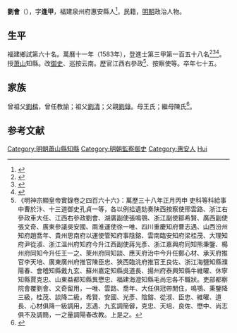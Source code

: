 {{明清人物信息框
| 姓名 = 劉會
| 原名 =
| 圖片名稱= 
| 圖片大小 =
| 圖片說明 = 
| 最高職務 =
| 國家 = 大明 
| 爵位 =
| 籍貫 = 福建泉州府惠安縣
| 族裔 = 
| 旗籍 = 
| 字號 = 
| 諡號 =
| 出生日期 = 生年不詳
| 出生地點 = 
| 逝世日期 = 卒年不詳
| 逝世地點 =
| 墓葬 =
| 配偶 = 
| 親屬 = 
| 出身 =
* 萬曆十一年癸未科進士
| 經歷 =
| 著作 =  
}}
'''劉會'''（{{bd|？||？|catIdx=}}），字'''逢甲'''，福建泉州府惠安縣人<ref>{{cite book|author=惠安县地方志编纂委员会|title=惠安县志|publisher=方志出版社|location=北京市|isbn=7-80122-352-7|url=http://www.fjsq.gov.cn/ShowText.asp?ToBook=3192&index=1878&|edition=第1版|accessdate=2011-06-22|date=1998年7月|archive-url=https://web.archive.org/web/20161023205739/http://www.fjsq.gov.cn/ShowText.asp?ToBook=3192&index=1878&|archive-date=2016-10-23|dead-url=yes}}</ref>，民籍，[[明朝|明朝]]政治人物。

== 生平 ==
福建鄉試第六十名。萬曆十一年（1583年），登進士第三甲第一百五十八名<ref>{{Cite book|title=《皇明贡举考》卷五|last=（明）[[张朝瑞|张朝瑞]]|first=|publisher=《续修四库全书》史部第828册|year=|isbn=|location=|pages=}}</ref><ref>{{Cite book|title=贡举志五种 上|last=鲁小俊，江俊伟著|first=|publisher=武汉：武汉大学出版社|year=2009|isbn=978-7-307-07043-1|location=|pages=}}</ref><ref>{{Cite book|title=近代中国史料丛刊续辑 785-790 明清进士题名录索引 1-6|last=朱保炯，谢沛霖|first=|publisher=文海出版社|year=1981|isbn=|location=台湾}}</ref>。授[[萧山|萧山]]知縣。改[[御史|御史]]、巡按云南。歷官江西右參政<ref>《明神宗顯皇帝實錄卷之四百六十六》：萬歷三十八年正月丙申 吏科等科給事中曹於汴、十三道御史孔貞一等，各以例拾遺劾奏陕西按察使邢雲路、浙江右參政車大任、江西右參政劉會、湖廣副使張鳴鶚、浙江副使鄒希賢、廣西副使張文奇、廣東參議吳安國、兩淮運使徐一唯、四川重慶知府曹志遇、山西汾州知府趙喬年、貴州思南府以運使管知府事陰鎔、雲南臨安知府梁桂茂、大理知府尹從淑、浙江溫州府知府今升江西副使蔣光彥、浙江嘉興府同知熊秉鑒、楊州府同知今升任王一之、萊州府同知談、應天府治中今升任鄭心材、承天府推官李天培、廣東廣州府推官陳臣忠、狹西臨洮府推官王良佐、浙江海鹽知縣濮陽春、會稽知縣戴九玄、蘇州嘉定知縣吳道長、揚州府泰興知縣牛維曜、休寧知縣賈克忠、山東益都知縣異懋忠、福建海澄知縣毛尚忠各不職狀。吏部都察院會覆劉會、文奇留用，一唯、雲路、喬年、大任俱冠帶閒住，鳴鶚、秉鑒降三級，桂茂、談降二級，希賢、安國、光彥、陰鎔、從淑、臣忠、維曜、道長、心材俱降一級調用，志遇、九玄調簡僻，克忠、天培、良佐、懋中、尚志俱不及調簡，一之量調陽春改教。上是之。</ref>、按察使等。卒年七十五。

==家族==
曾祖父[[劉楷|劉楷]]，曾任教諭；祖父[[劉清|劉清]]；父親[[劉錄|劉錄]]。母王氏；繼母陳氏<ref>{{Cite book|title=天一阁藏明代科举录选刊 登科录 点校本|last=龚延明主编|first=|publisher=宁波出版社|year=2016|isbn=978-7-5526-2320-8|location=宁波|pages=|quote=《天一閣藏明代科舉錄選刊.登科錄》之《萬曆十一年癸未科殿試登科錄》}}</ref>。

==参考文献==
{{reflist}}

{{start box}}
{{s-off}}
{{s-before|[[馬朝錫|馬朝錫]]}}
{{s-title|明朝蕭山縣知縣|1584年－1590年}}
{{s-after|[[陳基虞|陳基虞]]}}
{{end box}}

{{萬曆十一年癸未科殿試金榜}}
{{DEFAULTSORT:Liu劉}}
[[Category:明朝蕭山縣知縣|Category:明朝蕭山縣知縣]]
[[Category:明朝監察御史|Category:明朝監察御史]]
[[Category:惠安人|Category:惠安人]]
[[Category:刘姓|Hui]]